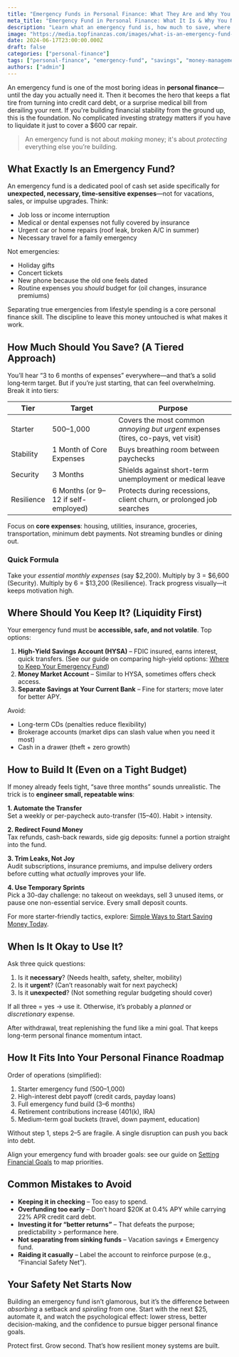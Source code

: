 ```yaml
---
title: "Emergency Funds in Personal Finance: What They Are and Why You Absolutely Need One"
meta_title: "Emergency Fund in Personal Finance: What It Is & Why You Need One"
description: "Learn what an emergency fund is, how much to save, where to keep it, and why it's a cornerstone of smart personal finance for financial stability."
image: "https://media.topfinanzas.com/images/what-is-an-emergency-fund-and-why-you-need-one.webp"
date: 2024-06-17T23:00:00.000Z
draft: false
categories: ["personal-finance"]
tags: ["personal-finance", "emergency-fund", "savings", "money-management"]
authors: ["admin"]
---
```


An emergency fund is one of the most boring ideas in **personal finance**—until the day you actually need it. Then it becomes the hero that keeps a flat tire from turning into credit card debt, or a surprise medical bill from derailing your rent. If you're building financial stability from the ground up, this is the foundation. No complicated investing strategy matters if you have to liquidate it just to cover a $600 car repair.

> An emergency fund is not about _making_ money; it's about _protecting_ everything else you’re building.

## What Exactly Is an Emergency Fund?

An emergency fund is a dedicated pool of cash set aside specifically for **unexpected, necessary, time‑sensitive expenses**—not for vacations, sales, or impulse upgrades. Think:

- Job loss or income interruption
- Medical or dental expenses not fully covered by insurance
- Urgent car or home repairs (roof leak, broken A/C in summer)
- Necessary travel for a family emergency

Not emergencies:

- Holiday gifts
- Concert tickets
- New phone because the old one feels dated
- Routine expenses you _should_ budget for (oil changes, insurance premiums)

Separating true emergencies from lifestyle spending is a core personal finance skill. The discipline to leave this money untouched is what makes it work.

## How Much Should You Save? (A Tiered Approach)

You’ll hear “3 to 6 months of expenses” everywhere—and that’s a solid long‑term target. But if you’re just starting, that can feel overwhelming. Break it into tiers:

| Tier       | Target                              | Purpose                                                                           |
| ---------- | ----------------------------------- | --------------------------------------------------------------------------------- |
| Starter    | $500–$1,000                         | Covers the most common _annoying but urgent_ expenses (tires, co-pays, vet visit) |
| Stability  | 1 Month of Core Expenses            | Buys breathing room between paychecks                                             |
| Security   | 3 Months                            | Shields against short-term unemployment or medical leave                          |
| Resilience | 6 Months (or 9–12 if self-employed) | Protects during recessions, client churn, or prolonged job searches               |

Focus on **core expenses**: housing, utilities, insurance, groceries, transportation, minimum debt payments. Not streaming bundles or dining out.

### Quick Formula

Take your _essential monthly expenses_ (say $2,200). Multiply by 3 = $6,600 (Security). Multiply by 6 = $13,200 (Resilience). Track progress visually—it keeps motivation high.

## Where Should You Keep It? (Liquidity First)

Your emergency fund must be **accessible, safe, and not volatile**. Top options:

1. **High‑Yield Savings Account (HYSA)** – FDIC insured, earns interest, quick transfers. (See our guide on comparing high-yield options: [Where to Keep Your Emergency Fund](https://budgetbeepro.com/personal-finance/high-yield-savings-accounts-vs-money-market-accounts-where-to-keep-your-emergency-fund/))
2. **Money Market Account** – Similar to HYSA, sometimes offers check access.
3. **Separate Savings at Your Current Bank** – Fine for starters; move later for better APY.

Avoid:

- Long-term CDs (penalties reduce flexibility)
- Brokerage accounts (market dips can slash value when you need it most)
- Cash in a drawer (theft + zero growth)

## How to Build It (Even on a Tight Budget)

If money already feels tight, “save three months” sounds unrealistic. The trick is to **engineer small, repeatable wins**:

**1. Automate the Transfer**  
Set a weekly or per-paycheck auto-transfer ($15–$40). Habit > intensity.

**2. Redirect Found Money**  
Tax refunds, cash-back rewards, side gig deposits: funnel a portion straight into the fund.

**3. Trim Leaks, Not Joy**  
Audit subscriptions, insurance premiums, and impulse delivery orders before cutting what _actually_ improves your life.

**4. Use Temporary Sprints**  
Pick a 30-day challenge: no takeout on weekdays, sell 3 unused items, or pause one non-essential service. Every small deposit counts.

For more starter-friendly tactics, explore: [Simple Ways to Start Saving Money Today](https://budgetbeepro.com/personal-finance/simple-ways-to-start-saving-money-today-even-on-a-tight-budget/).

## When Is It Okay to Use It?

Ask three quick questions:

1. Is it **necessary**? (Needs health, safety, shelter, mobility)
2. Is it **urgent**? (Can’t reasonably wait for next paycheck)
3. Is it **unexpected**? (Not something regular budgeting should cover)

If all three = yes → use it. Otherwise, it’s probably a _planned_ or _discretionary_ expense.

After withdrawal, treat replenishing the fund like a mini goal. That keeps long-term personal finance momentum intact.

## How It Fits Into Your Personal Finance Roadmap

Order of operations (simplified):

1. Starter emergency fund ($500–$1,000)
2. High-interest debt payoff (credit cards, payday loans)
3. Full emergency fund build (3–6 months)
4. Retirement contributions increase (401(k), IRA)
5. Medium-term goal buckets (travel, down payment, education)

Without step 1, steps 2–5 are fragile. A single disruption can push you back into debt.

Align your emergency fund with broader goals: see our guide on [Setting Financial Goals](https://budgetbeepro.com/personal-finance/setting-financial-goals-a-beginners-guide-to-planning-your-future/) to map priorities.

## Common Mistakes to Avoid

- **Keeping it in checking** – Too easy to spend.
- **Overfunding too early** – Don’t hoard $20K at 0.4% APY while carrying 22% APR credit card debt.
- **Investing it for “better returns”** – That defeats the purpose; predictability > performance here.
- **Not separating from sinking funds** – Vacation savings ≠ Emergency fund.
- **Raiding it casually** – Label the account to reinforce purpose (e.g., “Financial Safety Net”).

<AdZone id="us_budgetbeepro_4" />

## Your Safety Net Starts Now

Building an emergency fund isn’t glamorous, but it’s the difference between _absorbing_ a setback and _spiraling_ from one. Start with the next $25, automate it, and watch the psychological effect: lower stress, better decision-making, and the confidence to pursue bigger personal finance goals.

Protect first. Grow second. That’s how resilient money systems are built.
